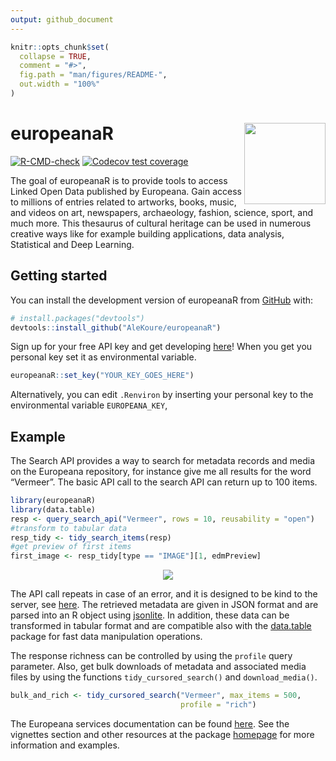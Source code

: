 ```yaml
---
output: github_document
---
```


```r
knitr::opts_chunk$set(
  collapse = TRUE,
  comment = "#>",
  fig.path = "man/figures/README-",
  out.width = "100%"
)
```
# europeanaR <a href="https://alekoure.github.io/europeanaR/" rel="nofollow"><img src='man/figures/logo.svg' align="right" height="130"/></a>

<!-- badges: start -->
[![R-CMD-check](https://github.com/AleKoure/europeanaR/workflows/R-CMD-check/badge.svg)](https://github.com/AleKoure/europeanaR/actions)
[![Codecov test coverage](https://codecov.io/gh/AleKoure/europeanaR/branch/main/graph/badge.svg)](https://app.codecov.io/gh/AleKoure/europeanaR?branch=main)
<!-- badges: end -->

The goal of europeanaR is to provide tools to access Linked Open Data published
by Europeana. Gain access to millions of entries related to artworks, books,
music, and videos on art, newspapers, archaeology, fashion, science, sport,
and much more. This thesaurus of cultural heritage can be used in numerous
creative ways like for example building applications, data analysis,
Statistical and Deep Learning.

## Getting started

You can install the development version of europeanaR from
[GitHub](https://github.com/) with:

``` r
# install.packages("devtools")
devtools::install_github("AleKoure/europeanaR")
```

Sign up for your free API key and get developing [here](https://pro.europeana.eu/page/get-api)! 
When you get you personal key set it as environmental variable.

```r
europeanaR::set_key("YOUR_KEY_GOES_HERE")
```

Alternatively, you can edit `.Renviron` by inserting your personal key to the
environmental variable `EUROPEANA_KEY`,

## Example

The Search API provides a way to search for metadata records and media on the
Europeana repository, for instance give me all results for the word "Vermeer".
The basic API call to the search API can return up to 100 items.

```r
library(europeanaR)
library(data.table)
resp <- query_search_api("Vermeer", rows = 10, reusability = "open")
#transform to tabular data
resp_tidy <- tidy_search_items(resp)
#get preview of first items
first_image <- resp_tidy[type == "IMAGE"][1, edmPreview]
```

<p align="center">
<img align="center" src="`r first_image`">
</p>

The API call repeats in case of an error, and it is designed to be kind to the
server, see [here](https://httr.r-lib.org/reference/RETRY.html). The retrieved
metadata are given in JSON format and are parsed into an R
object using [jsonlite](https://arxiv.org/abs/1403.2805). In addition, these
data can be transformed in tabular format and are compatible also with the
[data.table](https://github.com/Rdatatable/data.table) package for fast data
manipulation operations.

The response richness can be controlled by using the `profile` query parameter.
Also, get bulk downloads of metadata and associated media files by using
the functions `tidy_cursored_search()` and `download_media()`.

```r
bulk_and_rich <- tidy_cursored_search("Vermeer", max_items = 500,
                                      profile = "rich")
```

The Europeana services documentation can be found
[here](https://pro.europeana.eu/page/search). See the vignettes section and
other resources at the package
[homepage](https://alekoure.github.io/europeanaR/) for more information
and examples.
